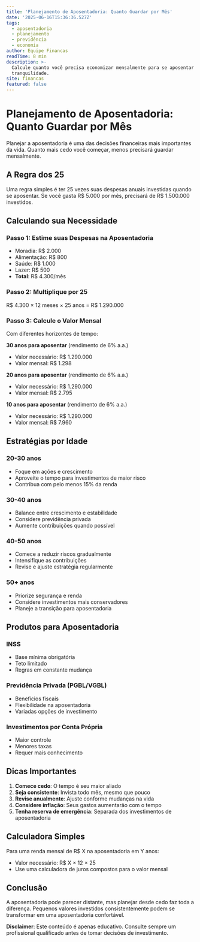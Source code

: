 ```yaml
---
title: 'Planejamento de Aposentadoria: Quanto Guardar por Mês'
date: '2025-06-16T15:36:36.527Z'
tags:
  - aposentadoria
  - planejamento
  - previdência
  - economia
author: Equipe Financas
readTime: 8 min
description: >-
  Calcule quanto você precisa economizar mensalmente para se aposentar com
  tranquilidade.
site: financas
featured: false
---
```



# Planejamento de Aposentadoria: Quanto Guardar por Mês

Planejar a aposentadoria é uma das decisões financeiras mais importantes da vida. Quanto mais cedo você começar, menos precisará guardar mensalmente.

## A Regra dos 25

Uma regra simples é ter 25 vezes suas despesas anuais investidas quando se aposentar. Se você gasta R$ 5.000 por mês, precisará de R$ 1.500.000 investidos.

## Calculando sua Necessidade

### Passo 1: Estime suas Despesas na Aposentadoria
- Moradia: R$ 2.000
- Alimentação: R$ 800
- Saúde: R$ 1.000
- Lazer: R$ 500
- **Total**: R$ 4.300/mês

### Passo 2: Multiplique por 25
R$ 4.300 × 12 meses × 25 anos = R$ 1.290.000

### Passo 3: Calcule o Valor Mensal
Com diferentes horizontes de tempo:

**30 anos para aposentar** (rendimento de 6% a.a.)
- Valor necessário: R$ 1.290.000
- Valor mensal: R$ 1.298

**20 anos para aposentar** (rendimento de 6% a.a.)
- Valor necessário: R$ 1.290.000
- Valor mensal: R$ 2.795

**10 anos para aposentar** (rendimento de 6% a.a.)
- Valor necessário: R$ 1.290.000
- Valor mensal: R$ 7.960

## Estratégias por Idade

### 20-30 anos
- Foque em ações e crescimento
- Aproveite o tempo para investimentos de maior risco
- Contribua com pelo menos 15% da renda

### 30-40 anos
- Balance entre crescimento e estabilidade
- Considere previdência privada
- Aumente contribuições quando possível

### 40-50 anos
- Comece a reduzir riscos gradualmente
- Intensifique as contribuições
- Revise e ajuste estratégia regularmente

### 50+ anos
- Priorize segurança e renda
- Considere investimentos mais conservadores
- Planeje a transição para aposentadoria

## Produtos para Aposentadoria

### INSS
- Base mínima obrigatória
- Teto limitado
- Regras em constante mudança

### Previdência Privada (PGBL/VGBL)
- Benefícios fiscais
- Flexibilidade na aposentadoria
- Variadas opções de investimento

### Investimentos por Conta Própria
- Maior controle
- Menores taxas
- Requer mais conhecimento

## Dicas Importantes

1. **Comece cedo**: O tempo é seu maior aliado
2. **Seja consistente**: Invista todo mês, mesmo que pouco
3. **Revise anualmente**: Ajuste conforme mudanças na vida
4. **Considere inflação**: Seus gastos aumentarão com o tempo
5. **Tenha reserva de emergência**: Separada dos investimentos de aposentadoria

## Calculadora Simples

Para uma renda mensal de R$ X na aposentadoria em Y anos:
- Valor necessário: R$ X × 12 × 25
- Use uma calculadora de juros compostos para o valor mensal

## Conclusão

A aposentadoria pode parecer distante, mas planejar desde cedo faz toda a diferença. Pequenos valores investidos consistentemente podem se transformar em uma aposentadoria confortável.

**Disclaimer**: Este conteúdo é apenas educativo. Consulte sempre um profissional qualificado antes de tomar decisões de investimento.
            
